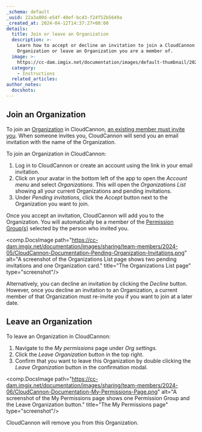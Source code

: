 ```yaml
---
_schema: default
_uuid: 22a3a80d-e54f-40ef-bc43-f24f52b5649a
_created_at: 2024-04-12T14:37:27+00:00
details:
  title: Join or leave an Organization
  description: >-
    Learn how to accept or decline an invitation to join a CloudCannon
    Organization or leave an Organization you are a member of.
  image: >-
    https://cc-dam.imgix.net/documentation/images/default-thumbnail/2023-Q4/CloudCannon-Documentation-Thumbnail.png
  category:
    - Instructions
  related_articles:
author_notes:
  docshots:
---
```

## Join an Organization

To join an [Organization](/documentation/articles/what-is-an-organization/) in CloudCannon, [an existing member must invite you](/documentation/articles/add-a-team-member-to-your-organization/). When someone invites you, CloudCannon will send you an email invitation with the name of the Organization.

To join an Organization in CloudCannon:

1. Log in to CloudCannon or create an account using the link in your email invitation.
2. Click on your avatar in the bottom left of the app to open the *Account menu* and select *Organizations*. This will open the *Organizations List* showing all your current Organizations and pending invitations.
3. Under *Pending invitations*, click the *Accept* button next to the Organization you want to join.

Once you accept an invitation, CloudCannon will add you to the Organization. You will automatically be a member of the [Permission Group(s)](/documentation/articles/what-are-permission-groups/) selected by the person who invited you.

<comp.DocsImage path="https://cc-dam.imgix.net/documentation/images/sharing/team-members/2024-05/CloudCannon-Documentation-Pending-Organization-Invitations.png" alt="A screenshot of the Organizations List page shows two pending invitations and one Organization card." title="The Organizations List page" type="screenshot"/>

Alternatively, you can decline an invitation by clicking the *Decline* button. However, once you decline an invitation to an Organization, a current member of that Organization must re-invite you if you want to join at a later date.

## Leave an Organization

To leave an Organization in CloudCannon:

1. Navigate to the *My permissions* page under *Org settings.*
2. Click the *Leave Organization* button in the top right.
3. Confirm that you want to leave this Organization by double clicking the *Leave Organization* button in the confirmation modal.

<comp.DocsImage path="https://cc-dam.imgix.net/documentation/images/sharing/team-members/2024-06/CloudCannon-Documentation-My-Permissions-Page.png" alt="A screenshot of the My Permissions page shows one Permission Group and the Leave Organization button." title="The My Permissions page" type="screenshot"/>

CloudCannon will remove you from this Organization.